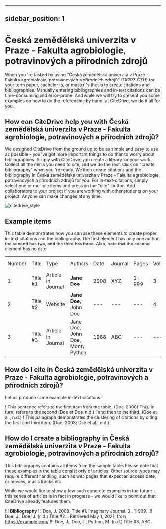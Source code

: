 
---
sidebar_position: 1
---

# Česká zemědělská univerzita v Praze - Fakulta agrobiologie, potravinových a přírodních zdrojů

When you 're tasked by using "Česká zemědělská univerzita v Praze - Fakulta agrobiologie, potravinových a přírodních zdrojů" (FAPPZ ČZU) for your term paper, bachelor 's, or master 's thesis to create citations and bibliographies.
Manually entering bibliographies and in-text citations can be time-consuming and error-prone. And while we will try to present you some examples on how to do the referencing by hand, at CiteDrive, we do it all for you.

<!---
## About  Česká zemědělská univerzita v Praze - Fakulta agrobiologie, potravinových a přírodních zdrojů

* Title: Česká zemědělská univerzita v Praze - Fakulta agrobiologie, potravinových a přírodních zdrojů
* Short Title (Id): FAPPZ ČZU)
* Authors: Česká zemědělská univerzita v Praze - Fakulta agrobiologie, potravinových a přírodních zdrojů
* Download: Česká zemědělská univerzita v Praze - Fakulta agrobiologie, potravinových a přírodních zdrojů
 --->

## How can CiteDrive help you with Česká zemědělská univerzita v Praze - Fakulta agrobiologie, potravinových a přírodních zdrojů?

We designed CiteDrive from the ground up to be as simple and easy to use as possible - you 've got more important things to do than to worry about bibliographies. Simply with CiteDrive, you create a library for your work. Collect all the items you need to cite, and we do the rest. Click on "create bibliography" when you 're ready. We then create citations and the bibliography in Česká zemědělská univerzita v Praze - Fakulta agrobiologie, potravinových a přírodních zdrojů for you. For in-text-citations, simply select one or multiple items and press on the "cite"-button. Add collaborators to your project if you are working with other students on your project. Anyone can make changes at any time.


![citedrive_style](images/ceska-zemedelska-univerzita-v-praze--fakulta-agrobiologie-potravinovych-a-prirodnich-zdroju.svg "Choose Česká zemědělská univerzita v Praze - Fakulta agrobiologie, potravinových a přírodních zdrojů in the CiteDrive App")


## Example items

This table demonstrates how you can use these elements to create proper in-text citations and the bibliography. The first element has only one author, the second has two, and the third has three. Also, note that the second element has no date.


<table>
  <tr>
   <td>Number
   </td>
   <td>Title
   </td>
   <td>Type
   </td>
   <td>Authors
   </td>
   <td>Date
   </td>
   <td>Journal
   </td>
   <td>Pages
   </td>
   <td>Volume
   </td>
   <td>Issue
   </td>
   <td>Access Date
   </td>
  </tr>
  <tr>
   <td>1
   </td>
   <td>Title #1
   </td>
   <td>Article in Journal
   </td>
   <td><strong>Jane Doe</strong>
   </td>
   <td>2008
   </td>
   <td>XYZ
   </td>
   <td>1-999
   </td>
   <td>3
   </td>
   <td>2
   </td>
   <td>--
   </td>
  </tr>
  <tr>
   <td>
2
   </td>
   <td>Title #2
   </td>
   <td>Website
   </td>
   <td><strong>Jane Doe, </strong>John Doe
   </td>
   <td>---
   </td>
   <td>---
   </td>
   <td>---
   </td>
   <td>4
   </td>
   <td>---
   </td>
   <td>2020-05-01
   </td>
  </tr>
  <tr>
   <td>3
   </td>
   <td>Title #3
   </td>
   <td>Article in Journal
   </td>
   <td>Jane Doe, John Doe, Monty Python
   </td>
   <td>1988
   </td>
   <td>ABC
   </td>
   <td>---
   </td>
   <td>---
   </td>
   <td>16
   </td>
   <td>---
   </td>
  </tr>
</table>



## How do I cite in  Česká zemědělská univerzita v Praze - Fakulta agrobiologie, potravinových a přírodních zdrojů?

Let us produce some example in-text-citations:

! This sentence refers to the first item from the table. (Doe, 2008) This, in turn, refers to the second (Doe et Doe, n.d.)
! and then to the third.  (Doe et al., n.d.)
! This paragraph demonstrates the clustering of citations by citing the first and third item. (Doe, 2008; Doe et al., n.d.)



## How do I create a bibliography in Česká zemědělská univerzita v Praze - Fakulta agrobiologie, potravinových a přírodních zdrojů?

This bibliography contains all items from the sample table. Please note that these examples in the table consist only of articles. Other source types may require different handling, such as web pages that expect an access date, or movies, music tracks etc.

While we would like to show a few such concrete examples in the future - this series of articles is in fact in progress - we would like to point out that CiteDrive already features them.


!!! **Bibliography**
!!! Doe, J. 2008.  Title #1. Imaginary Journal. 3 . 1–999.
!!! Doe, J., Doe, J. (n.d.) Title #2. . Retrieved  May 1, 2021,  from https://example.com/
!!! Doe, J., Doe, J., Python, M. (n.d.) Title #3. ABC.


```
        
